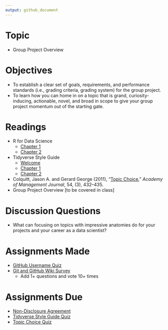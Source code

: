 ```yaml
---
output: github_document
---
```


# Topic

* Group Project Overview


# Objectives

* To establish a clear set of goals, requirements, and performance standards
(i.e., grading criteria, grading system) for the group project.
* To learn how you can home in on a topic that is grand, curiosity-inducing,
actionable, novel, and broad in scope to give your group project momentum out of
the starting gate.

# Readings

* R for Data Science
   + [Chapter 1][r4ds-1]
   + [Chapter 2][r4ds-2]
* Tidyverse Style Guide
   + [Welcome][tsg-welcome]
   + [Chapter 1][tsg-1]
   + [Chapter 2][tsg-2]
* Colquitt, Jason A. and Gerard George (2011), "[Topic Choice][colquitt and
george 2011]," _Academy of Management Journal_, 54, (3), 432–435.
* Group Project Overview [to be covered in class]

# Discussion Questions

* What can focusing on topics with impressive anatomies do for your projects and
your career as a data scientist?

# Assignments Made

* [GitHub Username Quiz]
* [Git and GitHub Wiki Survey]
   + Add 1+ questions and vote 10+ times

# Assignments Due

* [Non-Disclosure Agreement]
* [Tidyverse Style Guide Quiz]
* [Topic Choice Quiz]

[colquitt and george 2011]: https://aom.org/uploadedFiles/Publications/AMJ/FTE-TopicChoice.pdf
[git and github wiki survey]: https://www.allourideas.org/GCOM-7140-git-github
[github username quiz]: https://goo.gl/forms/bVkjZJE6yRHZBVRm2
[r4ds-1]: https://r4ds.had.co.nz/introduction.html
[r4ds-2]: https://r4ds.had.co.nz/explore-intro.html
[non-disclosure agreement]: https://github.com/GCOM7140/class-sessions/raw/master/02_group-project-overview/01_readings/tjl-student-nda.docx
[tidyverse style guide quiz]: https://goo.gl/forms/TDZ83cKuWPtOVYzW2
[topic choice quiz]: https://goo.gl/forms/nz0w8G2LuZOZbZxi2
[tsg-1]: https://style.tidyverse.org/files.html
[tsg-2]: https://style.tidyverse.org/syntax.html
[tsg-welcome]: https://style.tidyverse.org/